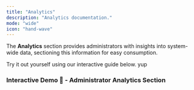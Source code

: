 ```yaml
---
title: "Analytics"
description: "Analytics documentation."
mode: "wide"
icon: "hand-wave"
---
```


The **Analytics** section provides administrators with insights into system-wide data, sectioning this information for easy consumption.&#x20;

Try it out yourself using our interactive guide below. yup

### Interactive Demo 🚀 - Administrator Analytics Section

